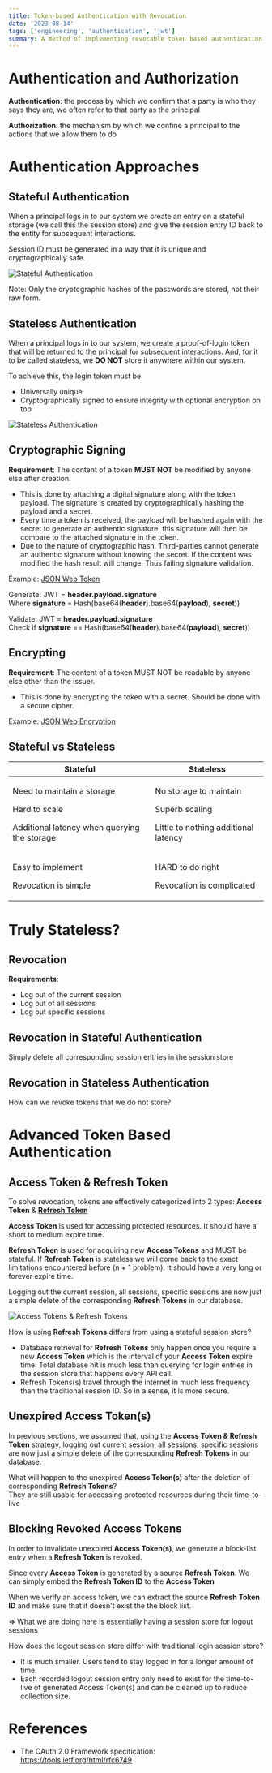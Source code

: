 ```yaml
---
title: Token-based Authentication with Revocation
date: '2023-08-14'
tags: ['engineering', 'authentication', 'jwt']
summary: A method of implementing revocable token based authentication
---
```


# Authentication and Authorization

**Authentication**: the process by which we confirm that a party is who
they says they are, we often refer to that party as the principal

**Authorization**: the mechanism by which we confine a principal to
the actions that we allow them to do

# Authentication Approaches

## Stateful Authentication

When a principal logs in to our system we create an entry on a stateful
storage (we call this the session store) and give the session entry ID
back to the entity for subsequent interactions.

Session ID must be generated in a way that it is unique and
cryptographically safe.

![Stateful Authentication](./stateful-authentication.webp)

Note: Only the cryptographic hashes of the passwords are stored, not their raw form.

## Stateless Authentication

When a principal logs in to our system, we create a proof-of-login token that will be returned to the principal for subsequent interactions. And, for it to be called stateless, we **DO NOT** store it anywhere within our system.

To achieve this, the login token must be:

- Universally unique
- Cryptographically signed to ensure integrity with optional encryption on top

![Stateless Authentication](./stateless-authentication.webp)

## Cryptographic Signing

**Requirement**: The content of a token **MUST NOT** be modified by anyone else after creation.

- This is done by attaching a digital signature along with the token payload. The signature is created by cryptographically hashing the payload and a secret.
- Every time a token is received, the payload will be hashed again with the secret to generate an authentic signature, this signature will then be compare to the attached signature in the token.
- Due to the nature of cryptographic hash. Third-parties cannot generate an authentic signature without knowing the secret. If the content was modified the hash result will change. Thus failing signature validation.

Example: [JSON Web Token](https://jwt.io)

Generate: JWT = **header.payload.<span className="text-sky-500">signature</span>**  
Where **<span className="text-sky-500">signature</span>** = Hash(base64(**header**).base64(**payload**), **<span className="text-green-500">secret</span>**))

Validate: JWT = **header.payload.<span className="text-red-600">signature</span>**  
Check if **<span className="text-red-600">signature</span>** == Hash(base64(**header**).base64(**payload**), **<span className="text-green-500">secret</span>**))

## Encrypting

**Requirement**: The content of a token MUST NOT be readable by anyone else other than the issuer.

- This is done by encrypting the token with a secret. Should be done with a secure cipher.

Example: [JSON Web Encryption](https://tools.ietf.org/html/rfc7516)

## Stateful vs Stateless

| Stateful                                                                                                                                                                                  | Stateless                                                                                                                                                                                  |
|-------------------------------------------------------------------------------------------------------------------------------------------------------------------------------------------|--------------------------------------------------------------------------------------------------------------------------------------------------------------------------------------------|
| <p className="text-red-600">Need to maintain a storage</p><p className="text-red-600">Hard to scale</p><p className="text-red-600">Additional latency when querying the storage</p> | <p className="text-green-500">No storage to maintain</p><p className="text-green-500">Superb scaling</p><p className="text-green-500">Little to nothing additional latency</p> |
| <p className="text-green-500">Easy to implement</p><p className="text-green-500">Revocation is simple</p> | <p className="text-red-600">HARD to do right</p><p className="text-red-600">Revocation is complicated</p> |

# Truly Stateless?

## Revocation

**Requirements**:

- Log out of the current session
- Log out of all sessions
- Log out specific sessions

## Revocation in Stateful Authentication

Simply delete all corresponding session entries in the session store

## Revocation in Stateless Authentication

How can we revoke tokens that we do not store?

# Advanced Token Based Authentication

## Access Token & Refresh Token

To solve revocation, tokens are effectively categorized into 2 types: **Access Token** & [**Refresh Token**](https://datatracker.ietf.org/doc/html/rfc6749#section-1.5)

**Access Token** is used for accessing protected resources. It should have a short to medium expire time.

**Refresh Token** is used for acquiring new **Access Tokens** and MUST be stateful. If **Refresh Token** is stateless we will come back to the exact limitations encountered before (n + 1 problem). It should have a very long or forever expire time.

Logging out the current session, all sessions, specific sessions are now just a simple delete of the corresponding **Refresh Tokens** in our database.

![Access Tokens & Refresh Tokens](./access-tokens-refresh-tokens.webp)

How is using **Refresh Tokens** differs from using a stateful session store?

- Database retrieval for **Refresh Tokens** only happen once you require a new **Access Token** which is the interval of your **Access Token** expire time. Total database hit is much less than querying for login entries in the session store that happens every API call.
- Refresh Tokens(s) travel through the internet in much less frequency than the traditional session ID. So in a sense, it is more secure.

## Unexpired Access Token(s)

In previous sections, we assumed that, using the **Access Token & Refresh Token** strategy, logging out current session, all sessions, specific sessions are now just a simple delete of the corresponding **Refresh Tokens** in our database.

What will happen to the unexpired **Access Token(s)** after the deletion of corresponding **Refresh Tokens**?  
They are still usable for accessing protected resources during their time-to-live

## Blocking Revoked Access Tokens

In order to invalidate unexpired **Access Token(s)**, we generate a block-list entry when a **Refresh Token** is revoked.

Since every **Access Token** is generated by a source **Refresh Token**. We can simply embed the **Refresh Token ID** to the **Access Token**

When we verify an access token, we can extract the source **Refresh Token ID** and make sure that it doesn't exist the the block list.

=> What we are doing here is essentially having a session store for logout sessions

How does the logout session store differ with traditional login session store?

- It is much smaller. Users tend to stay logged in for a longer amount of time.
- Each recorded logout session entry only need to exist for the time-to-live of generated Access Token(s) and can be cleaned up to reduce collection size.

# References

- The OAuth 2.0 Framework specification: https://tools.ietf.org/html/rfc6749
